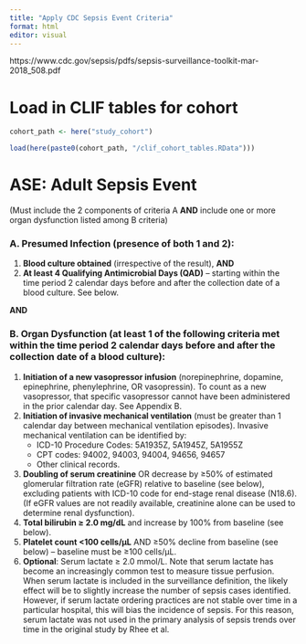```yaml
---
title: "Apply CDC Sepsis Event Criteria"
format: html
editor: visual
---
```


https://www.cdc.gov/sepsis/pdfs/sepsis-surveillance-toolkit-mar-2018_508.pdf

# Load in CLIF tables for cohort

```r
cohort_path <- here("study_cohort")
```


```r
load(here(paste0(cohort_path, "/clif_cohort_tables.RData")))
```

# ASE: Adult Sepsis Event

(Must include the 2 components of criteria A **AND** include one or more organ dysfunction listed among B criteria)

### A. Presumed Infection (presence of both 1 and 2):

1. **Blood culture obtained** (irrespective of the result), **AND**
2. **At least 4 Qualifying Antimicrobial Days (QAD)** – starting within the time period 2 calendar days before and after the collection date of a blood culture. See below.

**AND**

### B. Organ Dysfunction (at least 1 of the following criteria met within the time period 2 calendar days before and after the collection date of a blood culture):

1. **Initiation of a new vasopressor infusion** (norepinephrine, dopamine, epinephrine, phenylephrine, OR vasopressin). To count as a new vasopressor, that specific vasopressor cannot have been administered in the prior calendar day. See Appendix B.
2. **Initiation of invasive mechanical ventilation** (must be greater than 1 calendar day between mechanical ventilation episodes). Invasive mechanical ventilation can be identified by:
   - ICD-10 Procedure Codes: 5A1935Z, 5A1945Z, 5A1955Z
   - CPT codes: 94002, 94003, 94004, 94656, 94657
   - Other clinical records.
3. **Doubling of serum creatinine** OR decrease by ≥50% of estimated glomerular filtration rate (eGFR) relative to baseline (see below), excluding patients with ICD-10 code for end-stage renal disease (N18.6). (If eGFR values are not readily available, creatinine alone can be used to determine renal dysfunction).
4. **Total bilirubin ≥ 2.0 mg/dL** and increase by 100% from baseline (see below).
5. **Platelet count <100 cells/μL** AND ≥50% decline from baseline (see below) – baseline must be ≥100 cells/μL.
6. **Optional**: Serum lactate ≥ 2.0 mmol/L. Note that serum lactate has become an increasingly common test to measure tissue perfusion. When serum lactate is included in the surveillance definition, the likely effect will be to slightly increase the number of sepsis cases identified. However, if serum lactate ordering practices are not stable over time in a particular hospital, this will bias the incidence of sepsis. For this reason, serum lactate was not used in the primary analysis of sepsis trends over time in the original study by Rhee et al.

